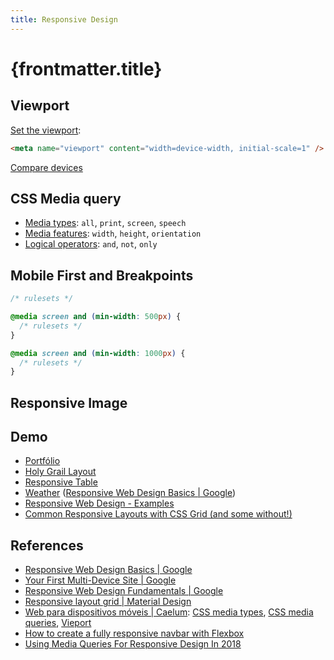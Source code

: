 ```yaml
---
title: Responsive Design
---
```



# {frontmatter.title}

## Viewport

[Set the viewport](https://developers.google.com/web/fundamentals/design-and-ux/responsive/#set-the-viewport):

```html
<meta name="viewport" content="width=device-width, initial-scale=1" />
```

[Compare devices](https://www.mydevice.io)

## CSS Media query

- [Media types](https://developer.mozilla.org/en-US/docs/Web/CSS/@media#Media_types): `all`, `print`, `screen`, `speech`
- [Media features](https://developer.mozilla.org/en-US/docs/Web/CSS/@media#Media_features): `width`, `height`, `orientation`
- [Logical operators](https://developer.mozilla.org/en-US/docs/Web/CSS/@media#Logical_operators): `and`, `not`, `only`

## Mobile First and Breakpoints

```css
/* rulesets */

@media screen and (min-width: 500px) {
  /* rulesets */
}

@media screen and (min-width: 1000px) {
  /* rulesets */
}
```

<CodeHtmlCssPreview src="/codes/css/responsive-design/menu" />

## Responsive Image

<CodeHtmlCssPreview src="/codes/css/responsive-design/image-responsive" />

## Demo

- [Portfólio](portfolio/)
- [Holy Grail Layout](holy-grail-layout/)
- [Responsive Table](table-responsive/index.html)
- [Weather](https://googlesamples.github.io/web-fundamentals/fundamentals/design-and-ux/responsive/weather-2.html) ([Responsive Web Design Basics \| Google](https://developers.google.com/web/fundamentals/design-and-ux/responsive/))
- [Responsive Web Design - Examples](https://responsivedesign.is/examples/)
- [Common Responsive Layouts with CSS Grid (and some without!)](https://medium.com/samsung-internet-dev/common-responsive-layouts-with-css-grid-and-some-without-245a862f48df)

## References

- [Responsive Web Design Basics \| Google](https://developers.google.com/web/fundamentals/design-and-ux/responsive/)
- [Your First Multi-Device Site \| Google](https://developers.google.com/web/fundamentals/codelabs/your-first-multi-screen-site/)
- [Responsive Web Design Fundamentals \| Google](https://udacity.com/course/responsive-web-design-fundamentals--ud893)
- [Responsive layout grid \| Material Design](https://material.io/design/layout/responsive-layout-grid.html)
- [Web para dispositivos móveis \| Caelum](https://www.caelum.com.br/apostila-html-css-javascript/web-para-dispositivos-moveis/): [CSS media types](https://www.caelum.com.br/apostila-html-css-javascript/web-para-dispositivos-moveis/#css-media-types), [CSS media queries](https://www.caelum.com.br/apostila-html-css-javascript/web-para-dispositivos-moveis/#css3-media-queries), [Vieport](https://www.caelum.com.br/apostila-html-css-javascript/web-para-dispositivos-moveis/#viewport)
- [How to create a fully responsive navbar with Flexbox](https://medium.freecodecamp.org/how-to-create-a-fully-responsive-navbar-with-flexbox-a4435d175dd3)
- [Using Media Queries For Responsive Design In 2018](https://www.smashingmagazine.com/2018/02/media-queries-responsive-design-2018/?utm_campaign=CSS%2BLayout%2BNews&utm_medium=email&utm_source=CSS_Layout_News_132)
